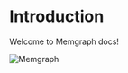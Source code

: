 
# Introduction

Welcome to Memgraph docs!

<Cards>
    <Card
    title="Querying"
    href="/querying"
  />
  <Card
    title="Advanced algorithms"
    href="/advanced-algorithms"
  />
  <Card
    title="Data visualization"
    href="/data-visualization"
  />
  <Card
    title="Fundamentals"
    href="/fundamentals"
  />
  <Card
    title="Configuration"
    href="/configuration"
  />
  <Card
    title="Deployment"
    href="/deployment"
  />
 </Cards>

![Memgraph](/memgraph-logo.png)